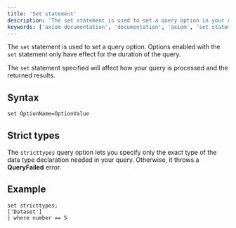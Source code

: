 ```yaml
---
title: 'Set statement'
description: 'The set statement is used to set a query option in your APL query.'
keywords: ['axiom documentation', 'documentation', 'axiom', 'set statement', 'strict types']
---
```


The `set` statement is used to set a query option. Options enabled with the `set` statement only have effect for the duration of the query.

The `set` statement specified will affect how your query is processed and the returned results.

## Syntax 

```kusto
set OptionName=OptionValue
```

## Strict types

The `stricttypes` query option lets you specify only the exact type of the data type declaration needed in your query. Otherwise, it throws a **QueryFailed** error.

## Example 

```kusto
set stricttypes; 
['Dataset'] 
| where number == 5
```